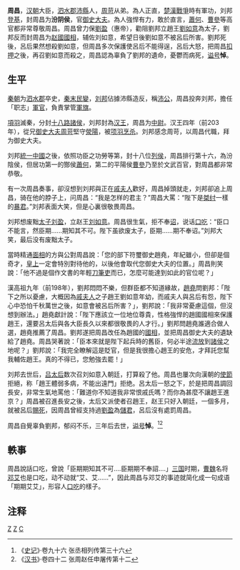 '''周昌'''{{BD||？|前192年||catIdx=Z}}，[[汉朝|汉朝]]大臣，[[泗水郡|泗水郡]][[沛縣|沛縣]]人，[[周苛|周苛]]从弟。為人正直，[[楚漢戰爭|楚漢戰爭]]時有軍功，刘邦[[登基|登基]]，封周昌为'''汾阴侯'''，官[[御史大夫|御史大夫]]。為人強悍有力，敢於直言，[[蕭何|蕭何]]、[[曹參|曹參]]等高官都非常尊敬周昌。周昌曾力保[[劉盈|劉盈]]（惠帝），勸阻劉邦立趙王[[劉如意|劉如意]]為太子，劉邦反而封周昌为[[赵國|赵國]][[國相|國相]]，辅佐刘如意，希望日後劉如意不被呂后所害。劉邦死後，呂后果然想殺劉如意，但周昌多次保護使呂后不能得逞，呂后大怒，把周昌[[扣押|扣押]]之後，再召劉如意而殺之，周昌認為辜負了劉邦的遺命，憂鬱而病死，[[谥号|谥号]]'''悼'''。

==生平==
[[秦朝|秦朝]]为[[泗水郡|泗水郡]]卒史，[[秦末民變|秦末民變]]，[[刘邦|刘邦]]佔據沛縣造反，稱[[沛公|沛公]]，周昌投奔刘邦，擔任「职志」[[軍官|軍官]]，負責掌管[[軍旗|軍旗]]。

[[項羽|項羽]]滅秦，分封[[十八路諸侯|十八路諸侯]]，刘邦封為[[汉王|汉王]]，周昌为[[中尉_(古代官制)|中尉]]。汉王四年（前203年），從兄[[御史大夫|御史大夫]][[周苛|周苛]]堅守[[滎陽|滎陽]]，被[[项羽|项羽]][[烹杀|烹杀]]。刘邦感念周苛，以周昌代職，拜为御史大夫。

刘邦[[統一中國|統一中國]]之後，依照功臣之功勞等第，封十八位[[列侯|列侯]]，周昌排行第十六，為汾陰侯，但居功第一的酂侯[[蕭何|蕭何]]，第二的平陽侯[[曹參|曹參]]乃至於文武百官，對周昌都非常恭敬。

有一次周昌奏事，卻沒想到刘邦與正在[[戚夫人|戚夫人]]歡好，周昌掉頭就走，刘邦卻追上周昌，骑在他的脖子上，问周昌：“我是怎样的君主？”周昌大罵：“陛下是[[桀|桀]][[纣|纣]]一樣的[[暴君|暴君]]。”刘邦表面大笑，但是心裏很敬畏周昌。

刘邦想废黜[[太子|太子]][[刘盈|刘盈]]，立赵王[[刘如意|刘如意]]。周昌很生氣，拒不奉[[诏|诏]]，说话[[口吃|口吃]]：“臣口不能言，然臣期......期知其不可。陛下虽欲废太子，臣期......期不奉诏。”刘邦大笑，最后没有废黜太子。

當時精通[[面相|面相]]的方與公對周昌說：「您的部下符璽御史趙堯，年紀雖小，但卻是個奇才，[[皇上|皇上]]一定會特別對待他的，以後他會取代您御史大夫的位置。」周昌則笑說：「他不過是個作文書的年輕[[刀筆吏|刀筆吏]]而已，怎麼可能達到如此的官位呢？」

漢高祖九年（前198年），劉邦悶悶不樂，但群臣都不知道緣故，[[趙堯|趙堯]]問劉邦：「陛下之所以憂慮，大概因為[[戚夫人|戚夫人]]之子趙王劉如意年幼，而戚夫人與呂后有怨，陛下心中恐怕千秋萬世之後，如意會被呂后所害？」，劉邦說：「我非常憂慮這個，但沒想到辦法。」趙堯獻計說：「陛下應該立一位地位尊貴，性格強悍的趙國國相來保護趙王，還要呂太后與各大臣長久以來都很敬畏的人才行。」劉邦問趙堯誰適合做人選，趙堯推薦了周昌。劉邦遂把周昌改任為趙國的[[國相|國相]]，並把周昌御史大夫的遺缺給了趙堯。周昌哭著說：「臣本來就是陛下起兵時的舊臣，何必半途[[流放|流放]]到[[諸侯|諸侯]]之地呢？」劉邦說：「我完全瞭解這是貶官，但是我很擔心趙王的安危，才拜託您幫我輔佐趙王。真的不得已，您勉強去罷！」

刘邦去世后，[[吕太后|吕太后]]数次召刘如意入朝廷，打算殺了他。周昌也屢次向漢朝的[[使節|使節]]拒絕，称「趙王體弱多病，不能出遠門」拒绝。呂太后一怒之下，於是把周昌調回長安，非常生氣地罵他：「難道你不知道我非常恨戚氏嗎？而你為甚麼不讓趙王進京？」周昌被召進長安之後，太后又派使者召趙王，赵王只好入朝廷，一個多月，就被呂后[[賜死|賜死]]，因周昌曾經支持過[[劉盈|劉盈]]為[[儲君|儲君]]，呂后沒有處罰周昌。

周昌自覺辜負劉邦，郁闷不乐，三年后去世，[[谥号|谥号]]'''悼'''。<ref>《[[史记|史记]]》·卷九十六 张丞相列传第三十六</ref><ref>《[[汉书|汉书]]》·卷四十二 张周赵任申屠传第十二</ref>

==軼事==
周昌說話口吃，曾說「臣期期知其不可....臣期期不奉詔....」[[三国|三国]]时期，[[曹魏|曹魏]]名将[[邓艾|邓艾]]也是口吃，动不动就“艾、艾……”，因此周昌与邓艾的事迹就简化成一句成语「期期艾艾」，形容人[[口吃|口吃]]的樣子。
{{start box}}
{{s-before|[[周苛|周苛]]}}
{{s-title|[[西汉|西汉]][[御史大夫|御史大夫]]|前203年—前197年}}
{{s-after|[[趙堯|趙堯]]}}
{{end box}}

==注释==
{{Reflist}}

{{秦末汉初人物}}

[[Category:西汉政治人物|Z]]
[[Category:沛縣人|Z]]
[[Category:周姓|C]]
